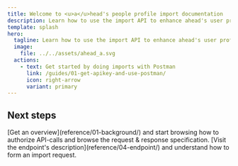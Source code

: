 ```yaml
---
title: Welcome to <u>a</u>head's people profile import documentation
description: Learn how to use the import API to enhance ahead's user profiles.
template: splash
hero:
  tagline: Learn how to use the import API to enhance ahead's user profiles
  image:
    file: ../../assets/ahead_a.svg
  actions:
    - text: Get started by doing imports with Postman
      link: /guides/01-get-apikey-and-use-postman/
      icon: right-arrow
      variant: primary
---
```



## Next steps

<CardGrid>
	<Card title="Get an overview" icon="rocket">
		[Get an overview](reference/01-background/) and start browsing how to authorize API-calls and browse the request & response specification.
	</Card>
	<Card title="Check out the Endpoint specification" icon="puzzle">
		[Visit the endpoint's description](reference/04-endpoint/) and understand how to form an import request.
	</Card>
</CardGrid>
